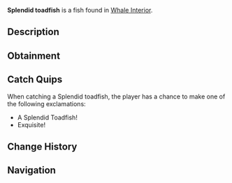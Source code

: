 {{FishInfobox
|image          = Splendid toadfish.png
|rarity         = Rare
|sea            = Second Sea
|location       = [[Whale Interior]]
|sublocation    = 
|sources        = Fishing Rod
|radar_location = 
|xp             = 500
|weather        = 
|time           = 
|season         = 
|bait           = 
|base_weight    = 12
|base_value     = 900
|weight_range   = 8.5
|base_chance    = 40
|base_resil     = 40
}}
'''Splendid toadfish''' is a {{Rarity|Rare}} fish found in [[Whale Interior]].

== Description ==
{{Description|A dazzling fish, camouflaged among vibrant coral reefs.|Bestiary Entry}}

== Obtainment ==
{{Fish Availability|
Whale Interior
|top_rods      = 
Steady Rod\380098.05\422652.57;
Frostfire Rod\370485.59\411963.93;
Krampus's Rod\305504.21\463500.86;
Magma Rod\302196.49\453733.42;
Plastic Rod\296821.46\445865.21;
Training Rod\240825.97\418206.06;
Resourceful Rod\197975.65\482862.69;
Flimsy Rod\213384.41\473441.91;
Rod Of Time\215565.88\453365.42;
Magnet Rod\148319.01\448011.48;
Free Spirit Rod\209738.38\451806.49;
Astralhook Rod\202450.6\407468.77;
Blazebringer Rod\169630.85\379761.29;
Trident Rod\166010.81\284590.33;
Verdant Shear Rod\157431.33\359798.96;
No-Life Rod\118798.83\237877.04;
Ethereal Prism Rod\107164.29\243283.9;
Seraphic Rod\105932.85\234236.41;
Challenger's Rod\101072.36\224923.77;
Rod Of The Forgotten Fang\100108.2\223432.21;
Depthseeker Rod\99193.97\223963;
Rod Of The Exalted One\98759.25\221642.14;
Avalanche Rod\96224.4\223029.17;
Volcanic Rod\95805.63\221962.09;
Rod Of The Depths\95786.27\221875.5;
Zeus Rod\95349.42\221273.24
|recommended   = Free Spirit Rod
}}

== Catch Quips ==
When catching a Splendid toadfish, the player has a chance to make one of the following exclamations:
* A Splendid Toadfish!
* Exquisite!

== Change History ==
{{Change History|{{subst:Current Version}}}}

== Navigation ==
{{Fish Navbox|Whale Interior}}